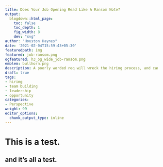 ```yaml
---
title: Does Your Job Opening Read Like A Ransom Note?
output:
  blogdown::html_page:
    toc: false
    toc_depth: 1
    fig_width: 8
    dev: "svg"
author: "Houston Haynes"
date: '2021-02-04T15:59:43+05:30'
featuredpath: img
featured: job-ransom.png
ogfeatured: h3_og_wide_job-ransom.png
emblem: bullhorn.png
description: A poorly worded req will wreck the hiring process, and can hurt your company too
draft: true
tags:
- hiring
- team building
- leadership
- opportunity
categories: 
- Perspective
weight: 99
editor_options: 
  chunk_output_type: inline
---
```

# This is a test.

## and it's all a test.